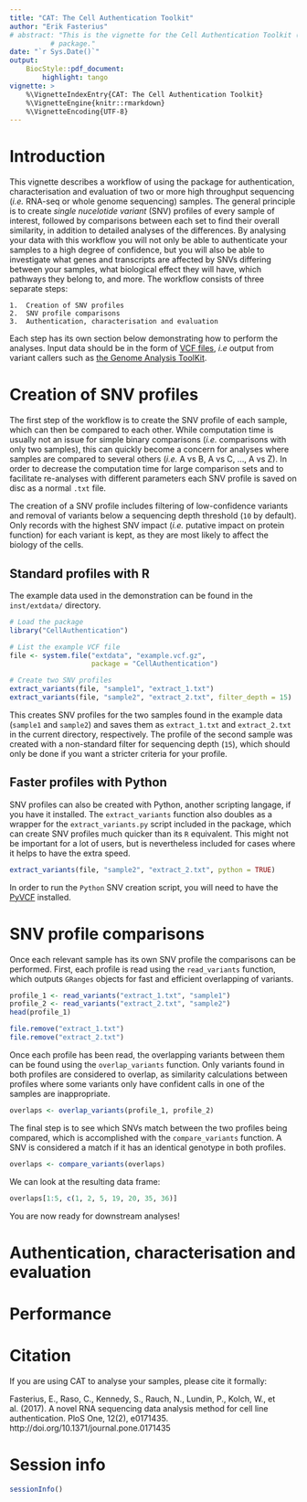 ```yaml
---
title: "CAT: The Cell Authentication Toolkit"
author: "Erik Fasterius"
# abstract: "This is the vignette for the Cell Authentication Toolkit (CAT) R
          # package."
date: "`r Sys.Date()`"
output:
    BiocStyle::pdf_document:
        highlight: tango
vignette: >
    %\VignetteIndexEntry{CAT: The Cell Authentication Toolkit}
    %\VignetteEngine{knitr::rmarkdown}
    %\VignetteEncoding{UTF-8}
---
```


# Introduction

This vignette describes a workflow of using the \Rpackage{"CellAuthentication"}
package for authentication, characterisation and evaluation of two or more
high throughput sequencing (*i.e.* RNA-seq or whole genome sequencing) samples.
The general principle is to create *single nucelotide variant* (SNV) profiles
of every sample of interest, followed by comparisons between each set to find
their overall similarity, in addition to detailed analyses of the differences.
By analysing your data with this workflow you will not only be able to
authenticate your samples to a high degree of confidence, but you will also be
able to investigate what genes and transcripts are affected by SNVs differing
between your samples, what biological effect they will have, which pathways
they belong to, and more. The workflow consists of three separate steps:

    1.  Creation of SNV profiles
    2.  SNV profile comparisons
    3.  Authentication, characterisation and evaluation

Each step has its own section below demonstrating how to perform the
analyses. Input data should be in the form of [VCF files](http://www.internationalgenome.org/wiki/Analysis/variant-call-format), *i.e* output from variant callers such as [the Genome Analysis ToolKit](https://software.broadinstitute.org/gatk/).

# Creation of SNV profiles

The first step of the workflow is to create the SNV profile of each sample,
which can then be compared to each other. While computation time is usually not
an issue for simple binary comparisons (*i.e.* comparisons with only two
samples), this can quickly become a concern for analyses where samples are
compared to several others (*i.e.* A vs B, A vs C, ..., A vs Z). In order to
decrease the computation time for large comparison sets and to facilitate
re-analyses with different parameters each SNV profile is saved on disc as a
normal `.txt` file.

The creation of a SNV profile includes filtering of low-confidence variants and
removal of variants below a sequencing depth threshold (`10` by default). Only
records with the highest SNV impact (*i.e.* putative impact on protein 
function) for each variant is kept, as they are most likely to affect the
biology of the cells.

## Standard profiles with R

The example data used in the demonstration can be found in the `inst/extdata/`
directory.

```r
# Load the package
library("CellAuthentication")

# List the example VCF file
file <- system.file("extdata", "example.vcf.gz",
                    package = "CellAuthentication")

# Create two SNV profiles
extract_variants(file, "sample1", "extract_1.txt")
extract_variants(file, "sample2", "extract_2.txt", filter_depth = 15)
```

This creates SNV profiles for the two samples found in the example data
(`sample1` and `sample2`) and saves them as `extract_1.txt` and `extract_2.txt`
in the current directory, respectively. The profile of the second sample was
created with a non-standard filter for sequencing depth (`15`), which should
only be done if you want a stricter criteria for your profile.

## Faster profiles with Python

SNV profiles can also be created with Python, another scripting langage, if you
have it installed. The `extract_variants` function also doubles as a wrapper
for the `extract_variants.py` script included in the package, which can create
SNV profiles much quicker than its `R` equivalent. This might not be important
for a lot of users, but is nevertheless included for cases where it helps to
have the extra speed.

```r
extract_variants(file, "sample2", "extract_2.txt", python = TRUE)
```

In order to run the `Python` SNV creation script, you will need to have the
[PyVCF](https://pypi.python.org/pypi/PyVCF) installed.

# SNV profile comparisons

Once each relevant sample has its own SNV profile the comparisons can be
performed. First, each profile is read using the `read_variants` function,
which outputs `GRanges` objects for fast and efficient overlapping of variants.

```r
profile_1 <- read_variants("extract_1.txt", "sample1")
profile_2 <- read_variants("extract_2.txt", "sample2")
head(profile_1)
```

```r
file.remove("extract_1.txt")
file.remove("extract_2.txt")
```

Once each profile has been read, the overlapping variants between them can be
found using the `overlap_variants` function. Only variants found in both
profiles are considered to overlap, as similarity calculations between profiles
where some variants only have confident calls in one of the samples are
inappropriate.

```r
overlaps <- overlap_variants(profile_1, profile_2)
```

The final step is to see which SNVs match between the two profiles being
compared, which is accomplished with the `compare_variants` function. A SNV is
considered a match if it has an identical genotype in both profiles. 

```r
overlaps <- compare_variants(overlaps)
```

We can look at the resulting data frame:

```r
overlaps[1:5, c(1, 2, 5, 19, 20, 35, 36)]
```

You are now ready for downstream analyses!

# Authentication, characterisation and evaluation

# Performance

# Citation

If you are using CAT to analyse your samples, please cite it formally:

Fasterius, E., Raso, C., Kennedy, S., Rauch, N., Lundin, P., Kolch, W., et al. (2017). A novel RNA sequencing data analysis method for cell line authentication. PloS One, 12(2), e0171435. http://doi.org/10.1371/journal.pone.0171435

# Session info
```r
sessionInfo()
```

